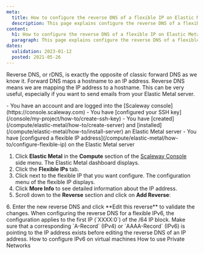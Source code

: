 ```yaml
---
meta:
  title: How to configure the reverse DNS of a flexible IP on Elastic Metal servers
  description: This page explains configure the reverse DNS of a flexible IP on Elastic Metal servers
content:
  h1: How to configure the reverse DNS of a flexible IP on Elastic Metal servers
  paragraph: This page explains configure the reverse DNS of a flexible IP on Elastic Metal servers
dates:
  validation: 2023-01-12
  posted: 2021-05-26
---
```


Reverse DNS, or rDNS, is exactly the opposite of classic forward DNS as we know it. Forward DNS maps a hostname to an IP address. Reverse DNS means we are mapping the IP address to a hostname. This can be very useful, especially if you want to send emails from your Elastic Metal server.

<Message type="requirement">
- You have an account and are logged into the [Scaleway console](https://console.scaleway.com)  
- You have [configured your SSH key](/console/my-project/how-to/create-ssh-key)
- You have [created](/compute/elastic-metal/how-to/create-server) and [installed](/compute/elastic-metal/how-to/install-server) an Elastic Metal server
- You have [configured a flexible IP address](/compute/elastic-metal/how-to/configure-flexible-ip) on the Elastic Metal server
</Message>

1. Click **Elastic Metal** in the **Compute** section of the [Scaleway Console](https://console.scaleway.com) side menu. The Elastic Metal dashboard displays.
2. Click the **Flexible IPs** tab. 
3. Click <Icon name="more" /> next to the flexible IP that you want configure. The configuration menu of the flexible IP displays. 
4. Click **More Info** to see detailed information about the IP address.
5. Scroll down to the **Reverse** section and click on **Add Reverse**:
  <Lightbox src="scaleway-flexip_reverse.webp" alt="" />
6. Enter the new reverse DNS and click **Edit this reverse** to validate the changes.
<Message type="important">
When configuring the reverse DNS for a flexible IPv6, the configuration applies to the first IP (`XXXX:0`) of the /64 IP block.
</Message>

<Message type="note">
Make sure that a corresponding `A-Record` (IPv4) or `AAAA-Record` (IPv6) is pointing to the IP address exists before editing the reverse DNS of an IP address.
</Message>


<Navigation title="See Also">
  <PreviousButton to="/compute/elastic-metal/how-to/configure-ipv6-hypervisor/">How to configure IPv6 on virtual machines</PreviousButton>
  <NextButton to="/compute/elastic-metal/how-to/use-private-networks/">How to use Private Networks</NextButton>
</Navigation>

